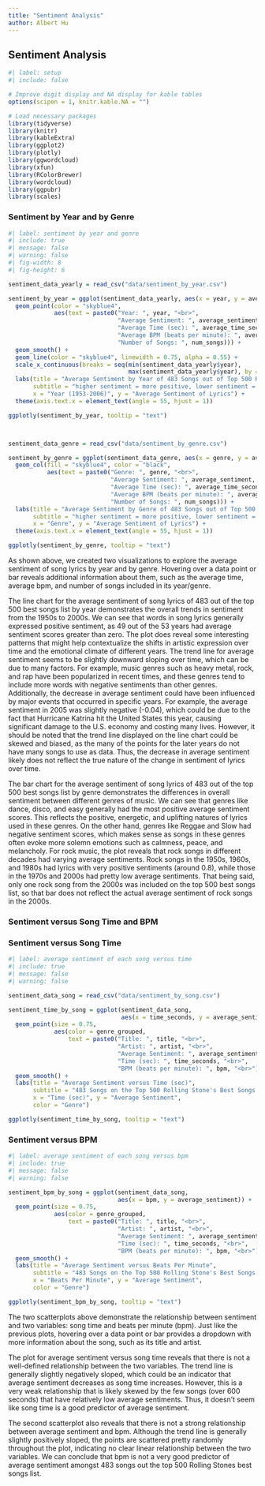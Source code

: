```yaml
---
title: "Sentiment Analysis"
author: Albert Hu
---
```


## Sentiment Analysis

```r
#| label: setup
#| include: false

# Improve digit display and NA display for kable tables
options(scipen = 1, knitr.kable.NA = "")

# Load necessary packages
library(tidyverse)
library(knitr)
library(kableExtra)
library(ggplot2)
library(plotly)
library(ggwordcloud)
library(xfun)
library(RColorBrewer)
library(wordcloud)
library(ggpubr)
library(scales)

```


### Sentiment by Year and by Genre

```r
#| label: sentiment by year and genre
#| include: true
#| message: false
#| warning: false
#| fig-width: 8
#| fig-height: 6

sentiment_data_yearly = read_csv("data/sentiment_by_year.csv")

sentiment_by_year = ggplot(sentiment_data_yearly, aes(x = year, y = average_sentiment)) +
  geom_point(color = "skyblue4", 
             aes(text = paste0("Year: ", year, "<br>",
                               "Average Sentiment: ", average_sentiment, "<br>",
                               "Average Time (sec): ", average_time_seconds, "<br>",
                               "Average BPM (beats per minute): ", average_bpm, "<br>",
                               "Number of Songs: ", num_songs))) +
  geom_smooth() +
  geom_line(color = "skyblue4", linewidth = 0.75, alpha = 0.55) +
  scale_x_continuous(breaks = seq(min(sentiment_data_yearly$year), 
                                  max(sentiment_data_yearly$year), by = 2)) +
  labs(title = "Average Sentiment by Year of 483 Songs out of Top 500 Rolling Stone's Best Songs",
       subtitle = "higher sentiment = more positive, lower sentiment = more negative",
       x = "Year (1953-2006)", y = "Average Sentiment of Lyrics") +
  theme(axis.text.x = element_text(angle = 55, hjust = 1))

ggplotly(sentiment_by_year, tooltip = "text")



sentiment_data_genre = read_csv("data/sentiment_by_genre.csv")

sentiment_by_genre = ggplot(sentiment_data_genre, aes(x = genre, y = average_sentiment)) +
  geom_col(fill = "skyblue4", color = "black",
           aes(text = paste0("Genre: ", genre, "<br>",
                             "Average Sentiment: ", average_sentiment, "<br>",
                             "Average Time (sec): ", average_time_seconds, "<br>",
                             "Average BPM (beats per minute): ", average_bpm, "<br>",
                             "Number of Songs: ", num_songs))) +
  labs(title = "Average Sentiment by Genre of 483 Songs out of Top 500 Rolling Stone's Best Songs",
       subtitle = "higher sentiment = more positive, lower sentiment = more negative",
       x = "Genre", y = "Average Sentiment of Lyrics") +
  theme(axis.text.x = element_text(angle = 55, hjust = 1))

ggplotly(sentiment_by_genre, tooltip = "text")

```

As shown above, we created two visualizations to explore the average sentiment of song lyrics by year and by genre. Hovering over a data point or bar reveals additional information about them, such as the average time, average bpm, and number of songs included in its year/genre.

The line chart for the average sentiment of song lyrics of 483 out of the top 500 best songs list by year demonstrates the overall trends in sentiment from the 1950s to 2000s. We can see that words in song lyrics generally expressed positive sentiment, as 49 out of the 53 years had average sentiment scores greater than zero. The plot does reveal some interesting patterns that might help contextualize the shifts in artistic expression over time and the emotional climate of different years. The trend line for average sentiment seems to be slightly downward sloping over time, which can be due to many factors. For example, music genres such as heavy metal, rock, and rap have been popularized in recent times, and these genres tend to include more words with negative sentiments than other genres. Additionally, the decrease in average sentiment could have been influenced by major events that occurred in specific years. For example, the average sentiment in 2005 was slightly negative (-0.04), which could be due to the fact that Hurricane Katrina hit the United States this year, causing significant damage to the U.S. economy and costing many lives. However, it should be noted that the trend line displayed on the line chart could be skewed and biased, as the many of the points for the later years do not have many songs to use as data. Thus, the decrease in average sentiment likely does not reflect the true nature of the change in sentiment of lyrics over time.

The bar chart for the average sentiment of song lyrics of 483 out of the top 500 best songs list by genre demonstrates the differences in overall sentiment between different genres of music. We can see that genres like dance, disco, and easy generally had the most positive average sentiment scores. This reflects the positive, energetic, and uplifting natures of lyrics used in these genres. On the other hand, genres like Reggae and Slow had negative sentiment scores, which makes sense as songs in these genres often evoke more solemn emotions such as calmness, peace, and melancholy. For rock music, the plot reveals that rock songs in different decades had varying average sentiments. Rock songs in the 1950s, 1960s, and 1980s had lyrics with very positive sentiments (around 0.8), while those in the 1970s and 2000s had pretty low average sentiments. That being said, only one rock song from the 2000s was included on the top 500 best songs list, so that bar does not reflect the actual average sentiment of rock songs in the 2000s.

### Sentiment versus Song Time and BPM

::: {.panel-tabset}

### Sentiment versus Song Time

```r
#| label: average sentiment of each song versus time
#| include: true
#| message: false
#| warning: false

sentiment_data_song = read_csv("data/sentiment_by_song.csv")

sentiment_time_by_song = ggplot(sentiment_data_song, 
                                aes(x = time_seconds, y = average_sentiment)) +
  geom_point(size = 0.75,
             aes(color = genre_grouped,
                 text = paste0("Title: ", title, "<br>",
                               "Artist: ", artist, "<br>",
                               "Average Sentiment: ", average_sentiment, "<br>",
                               "Time (sec): ", time_seconds, "<br>",
                               "BPM (beats per minute): ", bpm, "<br>"))) +
  geom_smooth() +
  labs(title = "Average Sentiment versus Time (sec)",
       subtitle = "483 Songs on the Top 500 Rolling Stone's Best Songs List",
       x = "Time (sec)", y = "Average Sentiment",
       color = "Genre")

ggplotly(sentiment_time_by_song, tooltip = "text")
```

### Sentiment versus BPM

```r
#| label: average sentiment of each song versus bpm
#| include: true
#| message: false
#| warning: false

sentiment_bpm_by_song = ggplot(sentiment_data_song, 
                               aes(x = bpm, y = average_sentiment)) +
  geom_point(size = 0.75,
             aes(color = genre_grouped,
                 text = paste0("Title: ", title, "<br>",
                               "Artist: ", artist, "<br>",
                               "Average Sentiment: ", average_sentiment, "<br>",
                               "Time (sec): ", time_seconds, "<br>",
                               "BPM (beats per minute): ", bpm, "<br>"))) +
  geom_smooth() +
  labs(title = "Average Sentiment versus Beats Per Minute",
       subtitle = "483 Songs on the Top 500 Rolling Stone's Best Songs List",
       x = "Beats Per Minute", y = "Average Sentiment",
       color = "Genre")

ggplotly(sentiment_bpm_by_song, tooltip = "text")

```

::: 

The two scatterplots above demonstrate the relationship between sentiment and two variables: song time and beats per minute (bpm). Just like the previous plots, hovering over a data point or bar provides a dropdown with more information about the song, such as its title and artist.

The plot for average sentiment versus song time reveals that there is not a well-defined relationship between the two variables. The trend line is generally slightly negatively sloped, which could be an indicator that average sentiment decreases as song time increases. However, this is a very weak relationship that is likely skewed by the few songs (over 600 seconds) that have relatively low average sentiments. Thus, it doesn't seem like song time is a good predictor of average sentiment. 

The second scatterplot also reveals that there is not a strong relationship between average sentiment and bpm. Although the trend line is generally slightly positively sloped, the points are scattered pretty randomly throughout the plot, indicating no clear linear relationship between the two variables. We can conclude that bpm is not a very good predictor of average sentiment amongst 483 songs out the top 500 Rolling Stones best songs list.